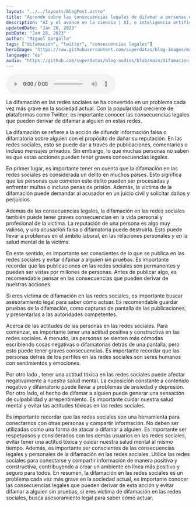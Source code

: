 ```yaml
---
layout: "../../layouts/BlogPost.astro"
title: "Aprende sobre las consecuencias legales de difamar a personas en Twitter."
description: "AI y el avance en la ciencia | AI, o inteligencia artificial, es un campo que está creciendo rápidamente y tiene el potencial de revolucionar una amplia variedad de industrias. En este artículo, exploraremos solo algunas de las muchas razones por las que AI es un recurso valioso para empresas de todo tipo."
updatedDate: "Jan 28, 2023"
pubDate: "Jan 28, 2023"
author: "Miguel Gargallo"
tags: ["difamación", "twitter", "consecuencias legales"]
heroImage: "https://raw.githubusercontent.com/superdatas/blog-images/main/ai-advancement-science.png"
language: "es"
audio: "https://github.com/superdatas/blog-audios/blob/main/difamacion-twitter-consecuencias-legales.mp3"
---
```


 <audio controls>
  <source src="https://github.com/superdatas/blog-audios/blob/main/difamacion-twitter-consecuencias-legales.mp3?raw=true" type="audio/mp3" />
</audio> 


La difamación en las redes sociales se ha convertido en un problema cada vez más grave en la sociedad actual. Con la popularidad creciente de plataformas como Twitter, es importante conocer las consecuencias legales que pueden derivar de difamar a alguien en estas redes.

La difamación se refiere a la acción de difundir información falsa o difamatoria sobre alguien con el propósito de dañar su reputación. En las redes sociales, esto se puede dar a través de publicaciones, comentarios o incluso mensajes privados. Sin embargo, lo que muchas personas no saben es que estas acciones pueden tener graves consecuencias legales.

En primer lugar, es importante tener en cuenta que la difamación en las redes sociales es considerada un delito en muchos países. Esto significa que las personas que cometen este delito pueden ser procesadas y enfrentar multas o incluso penas de prisión. Además, la víctima de la difamación puede demandar al acusador en un juicio civil y solicitar daños y perjuicios.

Además de las consecuencias legales, la difamación en las redes sociales también puede tener graves consecuencias en la vida personal y profesional de la víctima. La reputación de una persona es algo muy valioso, y una acusación falsa o difamatoria puede destruirla. Esto puede llevar a problemas en el ámbito laboral, en las relaciones personales y en la salud mental de la víctima.

En este sentido, es importante ser conscientes de lo que se publica en las redes sociales y evitar difamar a alguien sin pruebas. Es importante recordar que las publicaciones en las redes sociales son permanentes y pueden ser vistas por millones de personas. Antes de publicar algo, es recomendable pensar en las consecuencias que pueden derivar de nuestras acciones.

Si eres víctima de difamación en las redes sociales, es importante buscar asesoramiento legal para saber cómo actuar. Es recomendable guardar pruebas de la difamación, como capturas de pantalla de las publicaciones, y presentarlas a las autoridades competentes.

Acerca de las actitudes de las personas en las redes sociales. Para comenzar, es importante tener una actitud positiva y constructiva en las redes sociales. A menudo, las personas se sienten más cómodas escribiendo cosas negativas o difamatorias detrás de una pantalla, pero esto puede tener graves consecuencias. Es importante recordar que las personas detrás de los perfiles en las redes sociales son seres humanos con sentimientos y emociones.

Por otro lado , tener una actitud tóxica en las redes sociales puede afectar negativamente a nuestra salud mental. La exposición constante a contenido negativo y difamatorio puede llevar a problemas de ansiedad y depresión. Por otro lado, el hecho de difamar a alguien puede generar una sensación de culpabilidad y arrepentimiento. Es importante cuidar nuestra salud mental y evitar las actitudes tóxicas en las redes sociales.

Es importante recordar que las redes sociales son una herramienta para conectarnos con otras personas y compartir información. No deben ser utilizadas como una forma de atacar o difamar a alguien. Es importante ser respetuosos y considerados con los demás usuarios en las redes sociales, evitar tener una actitud tóxica y cuidar nuestra salud mental al mismo tiempo. Además, es importante ser conscientes de las consecuencias legales y personales de la difamación en las redes sociales. Utilice las redes sociales para conectarse y compartir información de manera positiva y constructiva, contribuyendo a crear un ambiente en línea más positivo y seguro para todos. En resumen, la difamación en las redes sociales es un problema cada vez más grave en la sociedad actual, es importante conocer las consecuencias legales que pueden derivar de esta acción y evitar difamar a alguien sin pruebas, si eres víctima de difamación en las redes sociales, busca asesoramiento legal para saber cómo actuar.